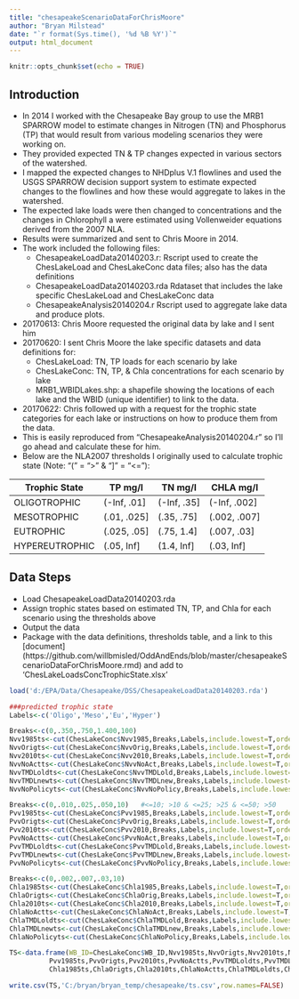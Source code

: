 ```yaml
---
title: "chesapeakeScenarioDataForChrisMoore"
author: "Bryan Milstead"
date: "`r format(Sys.time(), '%d %B %Y')`"
output: html_document
---
```


```r
knitr::opts_chunk$set(echo = TRUE)
```

## Introduction

* In 2014 I worked with the Chesapeake Bay group to use the MRB1 SPARROW model to estimate changes in Nitrogen (TN) and Phosphorus (TP) that would result from various modeling scenarios they were working on.
* They provided expected TN & TP changes expected in various sectors of the watershed.
* I mapped the expected changes to NHDplus V.1 flowlines and used the USGS SPARROW decision support system to estimate expected changes to the flowlines and how these would aggregate to lakes in the watershed.
* The expected lake loads were then changed to concentrations and the changes in Chlorophyll a were estimated using Vollenweider equations derived from the 2007 NLA.
* Results were summarized and sent to Chris Moore in 2014.
* The work included the following files:
    - ChesapeakeLoadData20140203.r:	Rscript used to create the ChesLakeLoad and ChesLakeConc data files; also has the data definitions
    - ChesapeakeLoadData20140203.rda	Rdataset that includes the lake specific ChesLakeLoad and ChesLakeConc data
    - ChesapeakeAnalysis20140204.r	Rscript used to aggregate lake data and produce plots.
* 20170613: Chris Moore requested the original data by lake and I sent him 
* 20170620: I sent Chris Moore the lake specific datasets and data definitions for:
    - ChesLakeLoad: TN, TP loads for each scenario by lake
    - ChesLakeConc: TN, TP, & Chla concentrations for each scenario by lake
    - MRB1_WBIDLakes.shp: a shapefile showing the locations of each lake and the WBID (unique identifier) to link to the data.
* 20170622: Chris followed up with a request for the trophic state categories for each lake or instructions on how to produce them from the data.
* This is easily reproduced from "ChesapeakeAnalysis20140204.r" so I'll go ahead and calculate these for him.
* Below are the NLA2007 thresholds I originally used to calculate trophic state (Note: "(" = ">" & "]" = "<="): 

Trophic State | TP mg/l |	TN mg/l |	CHLA mg/l
--------------- | ------------- | ------------- | ------------- 
OLIGOTROPHIC | (-Inf, .01]	| (-Inf, .35] |	(-Inf, .002]
MESOTROPHIC |	(.01, .025] |	(.35, .75] | (.002, .007]
EUTROPHIC |	(.025, .05] |	(.75, 1.4] |	(.007, .03]
HYPEREUTROPHIC |	(.05, Inf] | (1.4, Inf] |	(.03, Inf]

## Data Steps
* Load ChesapeakeLoadData20140203.rda
* Assign trophic states based on estimated TN, TP, and Chla for each scenario using the thresholds above
* Output the data
* Package with the data definitions, thresholds table, and a link to this [document] (https://github.com/willbmisled/OddAndEnds/blob/master/chesapeakeScenarioDataForChrisMoore.rmd) and add to 'ChesLakeLoadsConcTrophicState.xlsx'

```r
load('d:/EPA/Data/Chesapeake/DSS/ChesapeakeLoadData20140203.rda')

###predicted trophic state
Labels<-c('Oligo','Meso','Eu','Hyper')

Breaks<-c(0,.350,.750,1.400,100)
Nvv1985ts<-cut(ChesLakeConc$Nvv1985,Breaks,Labels,include.lowest=T,ordered_result=T) 
NvvOrigts<-cut(ChesLakeConc$NvvOrig,Breaks,Labels,include.lowest=T,ordered_result=T)
Nvv2010ts<-cut(ChesLakeConc$Nvv2010,Breaks,Labels,include.lowest=T,ordered_result=T)
NvvNoActts<-cut(ChesLakeConc$NvvNoAct,Breaks,Labels,include.lowest=T,ordered_result=T)
NvvTMDLoldts<-cut(ChesLakeConc$NvvTMDLold,Breaks,Labels,include.lowest=T,ordered_result=T)
NvvTMDLnewts<-cut(ChesLakeConc$NvvTMDLnew,Breaks,Labels,include.lowest=T,ordered_result=T)
NvvNoPolicyts<-cut(ChesLakeConc$NvvNoPolicy,Breaks,Labels,include.lowest=T,ordered_result=T)

Breaks<-c(0,.010,.025,.050,10)   #<=10; >10 & <=25; >25 & <=50; >50
Pvv1985ts<-cut(ChesLakeConc$Pvv1985,Breaks,Labels,include.lowest=T,ordered_result=T)
PvvOrigts<-cut(ChesLakeConc$PvvOrig,Breaks,Labels,include.lowest=T,ordered_result=T)
Pvv2010ts<-cut(ChesLakeConc$Pvv2010,Breaks,Labels,include.lowest=T,ordered_result=T)
PvvNoActts<-cut(ChesLakeConc$PvvNoAct,Breaks,Labels,include.lowest=T,ordered_result=T)
PvvTMDLoldts<-cut(ChesLakeConc$PvvTMDLold,Breaks,Labels,include.lowest=T,ordered_result=T)
PvvTMDLnewts<-cut(ChesLakeConc$PvvTMDLnew,Breaks,Labels,include.lowest=T,ordered_result=T)
PvvNoPolicyts<-cut(ChesLakeConc$PvvNoPolicy,Breaks,Labels,include.lowest=T,ordered_result=T)

Breaks<-c(0,.002,.007,.03,10)
Chla1985ts<-cut(ChesLakeConc$Chla1985,Breaks,Labels,include.lowest=T,ordered_result=T)  
ChlaOrigts<-cut(ChesLakeConc$ChlaOrig,Breaks,Labels,include.lowest=T,ordered_result=T)
Chla2010ts<-cut(ChesLakeConc$Chla2010,Breaks,Labels,include.lowest=T,ordered_result=T)
ChlaNoActts<-cut(ChesLakeConc$ChlaNoAct,Breaks,Labels,include.lowest=T,ordered_result=T)
ChlaTMDLoldts<-cut(ChesLakeConc$ChlaTMDLold,Breaks,Labels,include.lowest=T,ordered_result=T)
ChlaTMDLnewts<-cut(ChesLakeConc$ChlaTMDLnew,Breaks,Labels,include.lowest=T,ordered_result=T)
ChlaNoPolicyts<-cut(ChesLakeConc$ChlaNoPolicy,Breaks,Labels,include.lowest=T,ordered_result=T)

TS<-data.frame(WB_ID=ChesLakeConc$WB_ID,Nvv1985ts,NvvOrigts,Nvv2010ts,NvvNoActts,NvvTMDLoldts,NvvTMDLnewts,NvvNoPolicyts,
          Pvv1985ts,PvvOrigts,Pvv2010ts,PvvNoActts,PvvTMDLoldts,PvvTMDLnewts,PvvNoPolicyts,
          Chla1985ts,ChlaOrigts,Chla2010ts,ChlaNoActts,ChlaTMDLoldts,ChlaTMDLnewts,ChlaNoPolicyts)

write.csv(TS,'C:/bryan/bryan_temp/chesapeake/ts.csv',row.names=FALSE)
```


